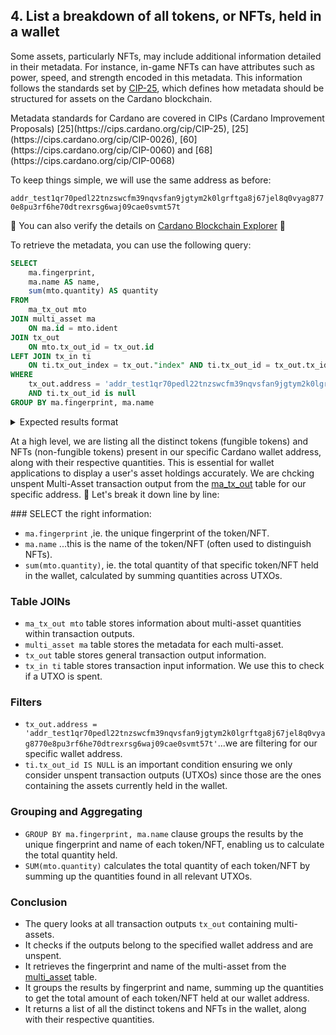 
## 4. List a breakdown of all tokens, or NFTs, held in a wallet

Some assets, particularly NFTs, may include additional information detailed in their metadata. For instance, in-game NFTs can have attributes such as power, speed, and strength encoded in this metadata. This information follows the standards set by [CIP-25](https://cips.cardano.org/cip/CIP-25), which defines how metadata should be structured for assets on the Cardano blockchain. 

<Callout type="info" emoji="💡">
Metadata standards for Cardano are covered in CIPs (Cardano Improvement Proposals) [25](https://cips.cardano.org/cip/CIP-25), [25](https://cips.cardano.org/cip/CIP-0026), [60](https://cips.cardano.org/cip/CIP-0060) and [68](https://cips.cardano.org/cip/CIP-0068)
</Callout>

To keep things simple, we will use the same address as before: 

`addr_test1qr70pedl22tnzswcfm39nqvsfan9jgtym2k0lgrftga8j67jel8q0vyag8770e8pu3rf6he70dtrexrsg6waj09cae0svmt57t`

🔎 You can also verify the details on [Cardano Blockchain Explorer](https://preprod.beta.explorer.cardano.org/en/address/addr_test1qr70pedl22tnzswcfm39nqvsfan9jgtym2k0lgrftga8j67jel8q0vyag8770e8pu3rf6he70dtrexrsg6waj09cae0svmt57t) 🎯

To retrieve the metadata, you can use the following query:

```sql
SELECT
	ma.fingerprint,
    ma.name AS name,
    sum(mto.quantity) AS quantity
FROM
    ma_tx_out mto
JOIN multi_asset ma 
	ON ma.id = mto.ident 
JOIN tx_out 
	ON mto.tx_out_id = tx_out.id
LEFT JOIN tx_in ti 
	ON ti.tx_out_index = tx_out."index" AND ti.tx_out_id = tx_out.tx_id 
WHERE
    tx_out.address = 'addr_test1qr70pedl22tnzswcfm39nqvsfan9jgtym2k0lgrftga8j67jel8q0vyag8770e8pu3rf6he70dtrexrsg6waj09cae0svmt57t'
    AND ti.tx_out_id is null
GROUP BY ma.fingerprint, ma.name
```

<details>
<summary>
Expected results format
</summary>

```sql
     fingerprint                              |       name      |    quantity
----------------------------------------------+-----------------+--------------- 
asset1anpme6pcrc4jax2h230gm4pgmwsz80u27qsufq  | tBigTokenName03 |     20           
asset1etk8c8pscc0f6hy6q4wc3nphk9znj0xagv9acz  | tBigTokenName01 |     20                
asset1gvxdk7yhzupnruv9h54jc9eenf30w55xuq43vf  | tBigTokenName05 |     20         
asset1nvcwnq60jnm27efjm87xnhqt6alsv024tdyxjm  |     tDRIP       |  1,000,020
asset1qftk8hza6hn50lm2pl88wl8gea5fan5zhgx8gm  | tBigTokenName10 |     10
asset1rpsx8nx8gzmwt62tuzdwq66qj8jrdmsgjv6qsa  | tBigTokenName08 |     20
asset1t87nuhlan33l68hhtgmt3zfks3lwupayncz0k3  | tBigTokenName07 |     20
asset1tfpfjaz57vpcddwzxdz49f8pc7zmlswjfjfwwx  | tBigTokenName04 |     20
asset1uvkv85rk6pklfcdm39ht0yq60pf2fawtwndu2w  | tBigTokenName06 |     20
asset1vyddw8jc6w9679smf4d4d8r4qn7g2pzkqhgktd  | tBigTokenName02 |     20
asset1zutmprtn8te56av95m09sxj305rxm7yps3e3vr  | tBigTokenName09 |     20            
(11 rows)
```

</details>

At a high level, we are listing all the distinct tokens (fungible tokens) and NFTs (non-fungible tokens) present in our specific Cardano wallet address, along with their respective quantities. This is essential for wallet applications to display a user's asset holdings accurately. We are chcking unspent Multi-Asset transaction output from the [ma_tx_out](https://github.com/cardano-foundation/cf-ledger-sync/blob/main/docs/pages/schema.md#ma_tx_out) table for our specific address. 🔎 Let's break it down line by line:

<Steps>
### SELECT the right information:

- `ma.fingerprint` ,ie. the unique fingerprint of the token/NFT.
- `ma.name` ...this is the name of the token/NFT (often used to distinguish NFTs).
- `sum(mto.quantity)`, ie. the total quantity of that specific token/NFT held in the wallet, calculated by summing quantities across UTXOs.

### Table JOINs

- `ma_tx_out mto` table stores information about multi-asset quantities within transaction outputs.
- `multi_asset ma` table stores the metadata for each multi-asset.
- `tx_out` table stores general transaction output information.
- `tx_in ti` table stores transaction input information. We use this to check if a UTXO is spent.

### Filters

- `tx_out.address = 'addr_test1qr70pedl22tnzswcfm39nqvsfan9jgtym2k0lgrftga8j67jel8q0vyag8770e8pu3rf6he70dtrexrsg6waj09cae0svmt57t'`...we are filtering for our specific wallet address.
- `ti.tx_out_id IS NULL` is an important condition ensuring we only consider unspent transaction outputs (UTXOs) since those are the ones containing the assets currently held in the wallet.

### Grouping and Aggregating

- `GROUP BY ma.fingerprint, ma.name` clause groups the results by the unique fingerprint and name of each token/NFT, enabling us to calculate the total quantity held.
- `SUM(mto.quantity)` calculates the total quantity of each token/NFT by summing up the quantities found in all relevant UTXOs.

### Conclusion

- The query looks at all transaction outputs `tx_out` containing multi-assets.
- It checks if the outputs belong to the specified wallet address and are unspent.
- It retrieves the fingerprint and name of the multi-asset from the [multi_asset](https://github.com/cardano-foundation/cf-ledger-sync/blob/main/docs/pages/schema.md#multi_asset) table.
- It groups the results by fingerprint and name, summing up the quantities to get the total amount of each token/NFT held at our wallet address.
- It returns a list of all the distinct tokens and NFTs in the wallet, along with their respective quantities.
</Steps>
